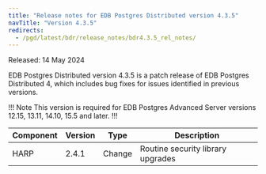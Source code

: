 ```yaml
---
title: "Release notes for EDB Postgres Distributed version 4.3.5"
navTitle: "Version 4.3.5"
redirects:
  - /pgd/latest/bdr/release_notes/bdr4.3.5_rel_notes/
---
```


Released: 14 May 2024

EDB Postgres Distributed version 4.3.5 is a patch release of EDB Postgres Distributed 4, which includes bug fixes for issues identified in previous versions.

!!! Note
This version is required for EDB Postgres Advanced Server versions 12.15, 13.11, 14.10, 15.5 and later.
!!!

| Component | Version | Type         | Description                                                                                 |
|-----------|---------|--------------|---------------------------------------------------------------------------------------------|
| HARP      | 2.4.1   | Change       | Routine security library upgrades |
